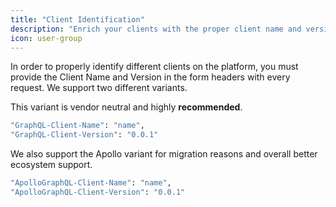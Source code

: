 ---
title: "Client Identification"
description: "Enrich your clients with the proper client name and version to distingush them in the analytics."
icon: user-group
---

In order to properly identify different clients on the platform, you must provide the Client Name and Version in the form headers with every request. We support two different variants.

This variant is vendor neutral and highly **recommended**.

```bash
"GraphQL-Client-Name": "name",
"GraphQL-Client-Version": "0.0.1"
```

We also support the Apollo variant for migration reasons and overall better ecosystem support.

```bash
"ApolloGraphQL-Client-Name": "name",
"ApolloGraphQL-Client-Version": "0.0.1"
```

